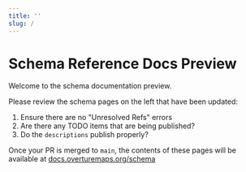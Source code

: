 ```yaml
---
title: ''
slug: /
---
```


Schema Reference Docs Preview
===

Welcome to the schema documentation preview.

Please review the schema pages on the left that have been updated:

1. Ensure there are no "Unresolved Refs" errors
2. Are there any TODO items that are being published?
3. Do the `descriptions` publish properly?

Once your PR is merged to `main`, the contents of these pages will be available at [docs.overturemaps.org/schema](https://docs.overturemaps.org/schema)
